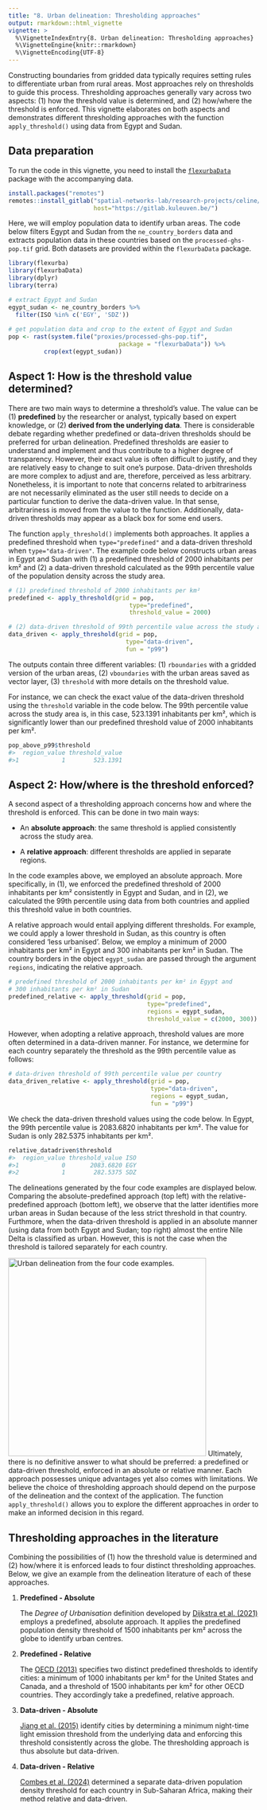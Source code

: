 ```yaml
---
title: "8. Urban delineation: Thresholding approaches"
output: rmarkdown::html_vignette
vignette: >
  %\VignetteIndexEntry{8. Urban delineation: Thresholding approaches}
  %\VignetteEngine{knitr::rmarkdown}
  %\VignetteEncoding{UTF-8}
---
```


Constructing boundaries from gridded data typically requires setting rules to differentiate urban from rural areas. Most approaches rely on thresholds to guide this process. Thresholding approaches generally vary across two aspects: (1) how the threshold value is determined, and (2) how/where the threshold is enforced. This vignette elaborates on both aspects and demonstrates different thresholding approaches with the function `apply_threshold()` using data from Egypt and Sudan.

## Data preparation

To run the code in this vignette, you need to install the [`flexurbaData`](https://flexurbadata-ac82f4.pages.gitlab.kuleuven.be/index.html) package with the accompanying data.

```r
install.packages("remotes")
remotes::install_gitlab("spatial-networks-lab/research-projects/celine/flexurbaData",
                        host="https://gitlab.kuleuven.be/")
```

Here, we will employ population data to identify urban areas. The code below filters Egypt and Sudan from the `ne_country_borders` data and extracts population data in these countries based on the `processed-ghs-pop.tif` grid. Both datasets are provided within the `flexurbaData` package.

```r
library(flexurba)
library(flexurbaData)
library(dplyr)
library(terra)

# extract Egypt and Sudan
egypt_sudan <- ne_country_borders %>%
  filter(ISO %in% c('EGY', 'SDZ'))
  
# get population data and crop to the extent of Egypt and Sudan
pop <- rast(system.file("proxies/processed-ghs-pop.tif", 
                               package = "flexurbaData")) %>% 
          crop(ext(egypt_sudan))
```

## Aspect 1: How is the threshold value determined?

There are two main ways to determine a threshold's value. The value can be (1) **predefined** by the researcher or analyst, typically based on expert knowledge, or (2) **derived from the underlying data**. There is considerable debate regarding whether predefined or data-driven thresholds should be preferred for urban delineation. Predefined thresholds are easier to understand and implement and thus contribute to a higher degree of transparency. However, their exact value is often difficult to justify, and they are relatively easy to change to suit one's purpose. Data-driven thresholds are more complex to adjust and are, therefore, perceived as less arbitrary. Nonetheless, it is important to note that concerns related to arbitrariness are not necessarily eliminated as the user still needs to decide on a particular function to derive the data-driven value. In that sense, arbitrariness is moved from the value to the function. Additionally, data-driven thresholds may appear as a black box for some end users.

The function `apply_threshold()` implements both approaches. It applies a predefined threshold when `type="predefined"` and a data-driven threshold when `type="data-driven"`. The example code below constructs urban areas in Egypt and Sudan with (1) a predefined threshold of 2000 inhabitants per km² and (2) a data-driven threshold calculated as the 99th percentile value of the population density across the study area.

```r
# (1) predefined threshold of 2000 inhabitants per km²
predefined <- apply_threshold(grid = pop, 
                                  type="predefined", 
                                  threshold_value = 2000)

# (2) data-driven threshold of 99th percentile value across the study area
data_driven <- apply_threshold(grid = pop, 
                                 type="data-driven", 
                                 fun = "p99")
```

The outputs contain three different variables: (1) `rboundaries` with a gridded version of the urban areas, (2) `vboundaries` with the urban areas saved as vector layer, (3) `threshold` with more details on the threshold value.

For instance, we can check the exact value of the data-driven threshold using the `threshold` variable in the code below. The 99th percentile value across the study area is, in this case, 523.1391 inhabitants per km², which is significantly lower than our predefined threshold value of 2000 inhabitants per km².

```r
pop_above_p99$threshold
#>  region_value threshold_value
#>1            1        523.1391
```

## Aspect 2: How/where is the threshold enforced?

A second aspect of a thresholding approach concerns how and where the threshold is enforced. This can be done in two main ways:

-   An **absolute approach**: the same threshold is applied consistently across the study area.

-   A **relative approach**: different thresholds are applied in separate regions.

In the code examples above, we employed an absolute approach. More specifically, in (1), we enforced the predefined threshold of 2000 inhabitants per km² consistently in Egypt and Sudan, and in (2), we calculated the 99th percentile using data from both countries and applied this threshold value in both countries.

A relative approach would entail applying different thresholds. For example, we could apply a lower threshold in Sudan, as this country is often considered 'less urbanised'. Below, we employ a minimum of 2000 inhabitants per km² in Egypt and 300 inhabitants per km² in Sudan. The country borders in the object `egypt_sudan` are passed through the argument `regions`, indicating the relative approach.

```r
# predefined threshold of 2000 inhabitants per km² in Egypt and 
# 300 inhabitants per km² in Sudan
predefined_relative <- apply_threshold(grid = pop, 
                                       type="predefined", 
                                       regions = egypt_sudan, 
                                       threshold_value = c(2000, 300))
```

However, when adopting a relative approach, threshold values are more often determined in a data-driven manner. For instance, we determine for each country separately the threshold as the 99th percentile value as follows:

```r
# data-driven threshold of 99th percentile value per country
data_driven_relative <- apply_threshold(grid = pop, 
                                        type="data-driven",
                                        regions = egypt_sudan,
                                        fun = "p99")
```

We check the data-driven threshold values using the code below. In Egypt, the 99th percentile value is 2083.6820 inhabitants per km². The value for Sudan is only 282.5375 inhabitants per km².

```r
relative_datadriven$threshold
#>  region_value threshold_value ISO
#>1            0       2083.6820 EGY
#>2            1        282.5375 SDZ
```

The delineations generated by the four code examples are displayed below. Comparing the absolute-predefined approach (top left) with the relative-predefined approach (bottom left), we observe that the latter identifies more urban areas in Sudan because of the less strict threshold in that country. Furthmore, when the data-driven threshold is applied in an absolute manner (using data from both Egypt and Sudan; top right) almost the entire Nile Delta is classified as urban. However, this is not the case when the threshold is tailored separately for each country.

![](figures/vig8.png){alt="Urban delineation from the four code examples." width="398"}
Ultimately, there is no definitive answer to what should be preferred: a predefined or data-driven threshold, enforced in an absolute or relative manner. Each approach possesses unique advantages yet also comes with limitations. We believe the choice of thresholding approach should depend on the purpose of the delineation and the context of the application. The function `apply_threshold()` allows you to explore the different approaches in order to make an informed decision in this regard.

## Thresholding approaches in the literature

Combining the possibilities of (1) how the threshold value is determined and (2) how/where it is enforced leads to four distinct thresholding approaches. Below, we give an example from the delineation literature of each of these approaches.

1.  **Predefined - Absolute**

    The *Degree of Urbanisation* definition developed by [Dijkstra et al. (2021)](https://www.sciencedirect.com/science/article/pii/S0094119020300838) employs a predefined, absolute approach. It applies the predefined population density threshold of 1500 inhabitants per km² across the globe to identify urban centres.

2.  **Predefined - Relative**

    The [OECD (2013)](https://www.oecd.org/content/dam/oecd/en/publications/reports/2013/12/oecd-regions-at-a-glance-2013_g1g356f6/reg_glance-2013-en.pdf) specifies two distinct predefined thresholds to identify cities: a minimum of 1000 inhabitants per km² for the United States and Canada, and a threshold of 1500 inhabitants per km² for other OECD countries. They accordingly take a predefined, relative approach.

3.  **Data-driven - Absolute**

    [Jiang et al. (2015)](https://www.tandfonline.com/doi/full/10.1080/13658816.2014.988715) identify cities by determining a minimum night-time light emission threshold from the underlying data and enforcing this threshold consistently across the globe. The thresholding approach is thus absolute but data-driven.

4.  **Data-driven - Relative**

    [Combes et al. (2024)](https://documents1.worldbank.org/curated/en/099415311272320571/pdf/IDU0faef6c000aaba0485209f0e08928760d9a57.pdf) determined a separate data-driven population density threshold for each country in Sub-Saharan Africa, making their method relative and data-driven.
